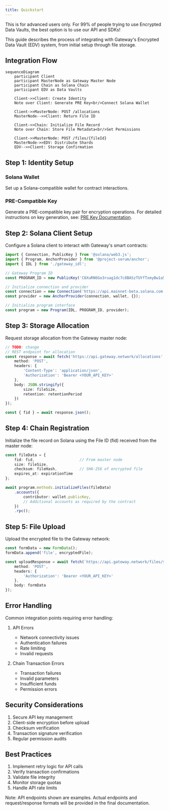 ```yaml
---
title: Quickstart
---
```


<Warning>This is for advanced users only. For 99% of people trying to use Encrypted Data Vaults, the best option is to use our API and SDKs!</Warning>

This guide describes the process of integrating with Gateway's Encrypted Data Vault (EDV) system, from initial setup through file storage.

## Integration Flow

```mermaid
sequenceDiagram
    participant Client
    participant MasterNode as Gateway Master Node
    participant Chain as Solana Chain
    participant EDV as Data Vaults

    Client->>Client: Create Identity
    Note over Client: Generate PRE Key<br/>Connect Solana Wallet
    
    Client->>MasterNode: POST /allocations
    MasterNode-->>Client: Return File ID
    
    Client->>Chain: Initialize File Record
    Note over Chain: Store File Metadata<br/>Set Permissions
    
    Client->>MasterNode: POST /files/{fileId}
    MasterNode->>EDV: Distribute Shards
    EDV-->>Client: Storage Confirmation
```

## Step 1: Identity Setup

### Solana Wallet
Set up a Solana-compatible wallet for contract interactions.

### PRE-Compatible Key
Generate a PRE-compatible key pair for encryption operations. For detailed instructions on key generation, see: [PRE Key Documentation](/compute/marketplace/pre/api).

## Step 2: Solana Client Setup

Configure a Solana client to interact with Gateway's smart contracts:

```typescript
import { Connection, PublicKey } from '@solana/web3.js';
import { Program, AnchorProvider } from '@project-serum/anchor';
import { IDL } from './gateway_idl';

// Gateway Program ID
const PROGRAM_ID = new PublicKey('C6XuRN6Go3ruag1dc7c8BASzTUYfTxmyBw1a5DdKypYC');

// Initialize connection and provider
const connection = new Connection('https://api.mainnet-beta.solana.com');
const provider = new AnchorProvider(connection, wallet, {});

// Initialize program interface
const program = new Program(IDL, PROGRAM_ID, provider);
```

## Step 3: Storage Allocation

Request storage allocation from the Gateway master node:

```typescript
// TODO: change
// REST endpoint for allocation
const response = await fetch('https://api.gateway.network/allocations', {
    method: 'POST',
    headers: {
        'Content-Type': 'application/json',
        'Authorization': 'Bearer <YOUR_API_KEY>'
    },
    body: JSON.stringify({
        size: fileSize,
        retention: retentionPeriod
    })
});

const { fid } = await response.json();
```

## Step 4: Chain Registration

Initialize the file record on Solana using the File ID (fid) received from the master node:

```typescript
const fileData = {
    fid: fid,                    // From master node
    size: fileSize,
    checksum: fileHash,          // SHA-256 of encrypted file
    expires_at: expirationTime
};

await program.methods.initializeFiles(fileData)
    .accounts({
        contributor: wallet.publicKey,
        // Additional accounts as required by the contract
    })
    .rpc();
```

## Step 5: File Upload

Upload the encrypted file to the Gateway network:

```typescript
const formData = new FormData();
formData.append('file', encryptedFile);

const uploadResponse = await fetch(`https://api.gateway.network/files/${fid}`, {
    method: 'POST',
    headers: {
        'Authorization': 'Bearer <YOUR_API_KEY>'
    },
    body: formData
});
```

## Error Handling

Common integration points requiring error handling:

1. API Errors
   - Network connectivity issues
   - Authentication failures
   - Rate limiting
   - Invalid requests

2. Chain Transaction Errors
   - Transaction failures
   - Invalid parameters
   - Insufficient funds
   - Permission errors

## Security Considerations

1. Secure API key management
2. Client-side encryption before upload
3. Checksum verification
4. Transaction signature verification
5. Regular permission audits

## Best Practices

1. Implement retry logic for API calls
2. Verify transaction confirmations
3. Validate file integrity
4. Monitor storage quotas
5. Handle API rate limits

Note: API endpoints shown are examples. Actual endpoints and request/response formats will be provided in the final documentation.